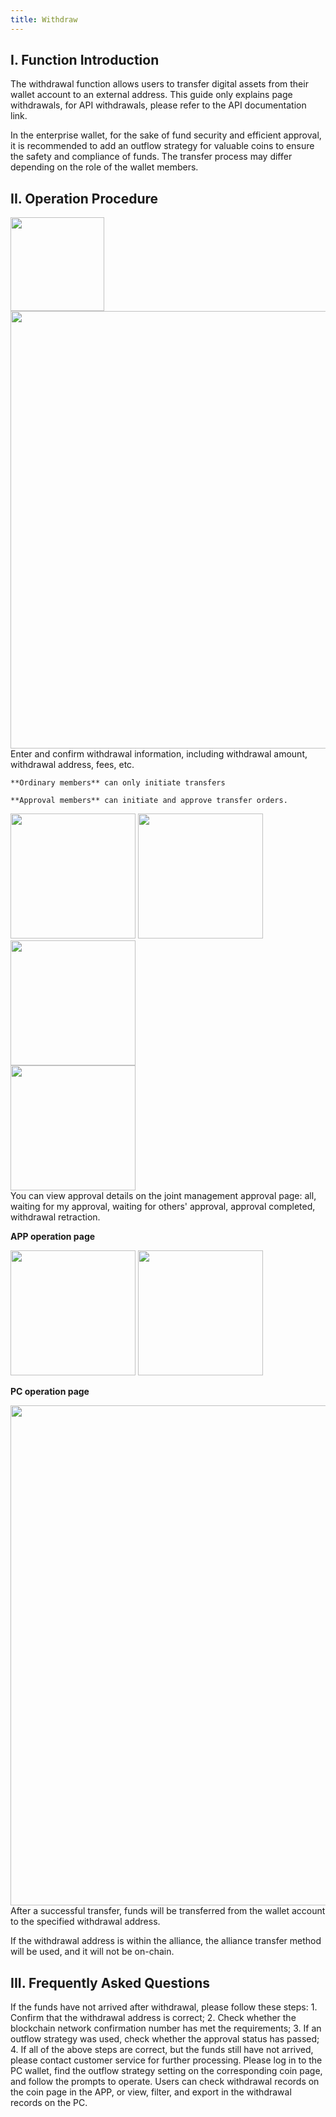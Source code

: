 ```yaml
---
title: Withdraw
---
```


## I. Function Introduction

The withdrawal function allows users to transfer digital assets from their wallet account to an external address. This guide only explains page withdrawals, for API withdrawals, please refer to the API documentation link.

In the enterprise wallet, for the sake of fund security and efficient approval, it is recommended to add an outflow strategy for valuable coins to ensure the safety and compliance of funds. The transfer process may differ depending on the role of the wallet members.

## II. Operation Procedure

<Steps>
<Step title="Select Wallet">
<div className="w-full flex items-center justify-center">
        <img src="/images/custody-guide/transfer1en.png" width="150"/>
        <img src="/images/custody-guide/transfer5en.png" width="700"/>
</div>

</Step>
<Step title="Fill in and Confirm Transfer Information">
    Enter and confirm withdrawal information, including withdrawal amount, withdrawal address, fees, etc.

    **Ordinary members** can only initiate transfers    

    **Approval members** can initiate and approve transfer orders.

<div className="w-full flex items-center justify-center">
<CardGroup cols={3}>
    <img src="/images/custody-guide/transfer2en.png" width="200"/>
    <img src="/images/custody-guide/transfer3en.png" width="200"/>
    <img src="/images/custody-guide/transfer4en.png" width="200"/>
</CardGroup>
</div>

 <div className="w-full flex items-center justify-center">
    <img src="/images/custody-guide/transfer6en.png" width="200"/>
</div>

 </Step>

<Step title="Approval Process">
You can view approval details on the joint management approval page: all, waiting for my approval, waiting for others' approval, approval completed, withdrawal retraction.

**APP operation page**

<div className="w-full flex items-center justify-center">
<CardGroup cols={2}>
    <img src="/images/custody-guide/transfer8en.png" width="200"/>
    <img src="/images/custody-guide/transfer9en.png" width="200"/>
</CardGroup>
</div>


**PC operation page**
<div className="w-full flex items-center justify-center">
    <img src="/images/custody-guide/transfer7en.png" width="800"/>
</div>

</Step>
<Step title="Transfer Success">
After a successful transfer, funds will be transferred from the wallet account to the specified withdrawal address.

If the withdrawal address is within the alliance, the alliance transfer method will be used, and it will not be on-chain.
</Step>
</Steps>

## III. Frequently Asked Questions

<Accordion title="What to do if the funds have not arrived after withdrawal?">
If the funds have not arrived after withdrawal, please follow these steps:
1. Confirm that the withdrawal address is correct;
2. Check whether the blockchain network confirmation number has met the requirements;
3. If an outflow strategy was used, check whether the approval status has passed;
4. If all of the above steps are correct, but the funds still have not arrived, please contact customer service for further processing.
</Accordion>
<Accordion title="How to add an outflow strategy?">
Please log in to the PC wallet, find the outflow strategy setting on the corresponding coin page, and follow the prompts to operate.
</Accordion>
<Accordion title="How to check withdrawal records?">
Users can check withdrawal records on the coin page in the APP, or view, filter, and export in the withdrawal records on the PC.
</Accordion>